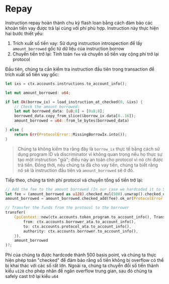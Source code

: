 # Repay

Instruction repay hoàn thành chu kỳ flash loan bằng cách đảm bảo các khoản tiền vay được trả lại cùng với phí phù hợp. Instruction này thực hiện hai bước thiết yếu:
1. Trích xuất số tiền vay: Sử dụng instruction introspection để lấy `amount_borrowed` gốc từ dữ liệu của instruction borrow
2. Chuyển tiền trở lại: Tính toán `fee` và chuyển số tiền vay cộng phí trở lại protocol

<ArticleSection name="Instruction Introspection" id="instruction-introspection" level="h2" />

Đầu tiên, chúng ta cần kiểm tra instruction đầu tiên trong transaction để trích xuất số tiền vay gốc:

```rust
let ixs = ctx.accounts.instructions.to_account_info();

let mut amount_borrowed: u64;

if let Ok(borrow_ix) = load_instruction_at_checked(0, &ixs) {
    // Check the amount borrowed:
    let mut borrowed_data: [u8;8] = [0u8;8];
    borrowed_data.copy_from_slice(&borrow_ix.data[8..16]);
    amount_borrowed = u64::from_le_bytes(borrowed_data)

} else {
    return Err(ProtocolError::MissingBorrowIx.into());
}
```

> Chúng ta không kiểm tra rằng đây là `borrow_ix` thực tế bằng cách sử dụng program ID và discriminator vì không quan trọng nếu họ thực sự tạo một instruction "giả"; điều này an toàn cho protocol vì nó chỉ được trả tiền. Đồng thời, nếu chúng ta đã cho vay tiền, chúng ta biết rằng nó sẽ là instruction đầu tiên và `amount_borrowed` sẽ ở đó.

<ArticleSection name="Chuyển tiền" id="transfer-funds" level="h2" />

Tiếp theo, chúng ta tính phí protocol và chuyển tổng số tiền trở lại:

```rust
// Add the fee to the amount borrowed (In our case we hardcoded it to 500 basis point)
let fee = (amount_borrowed as u128).checked_mul(500).unwrap().checked_div(10_000).ok_or(ProtocolError::Overflow)? as u64;
amount_borrowed = amount_borrowed.checked_add(fee).ok_or(ProtocolError::Overflow)?;

// Transfer the funds from the protocol to the borrower
transfer(
    CpiContext::new(ctx.accounts.token_program.to_account_info(), Transfer {
        from: ctx.accounts.borrower_ata.to_account_info(),
        to: ctx.accounts.protocol_ata.to_account_info(),
        authority: ctx.accounts.borrower.to_account_info(),
    }),
    amount_borrowed
)?;
```

Phí của chúng ta được hardcode thành 500 basis point, và chúng ta thực hiện phép toán "checked" để đảm bảo rằng số tiền không bị overflow có thể bị khai thác với các số rất lớn. Ngoài ra, chúng ta chuyển đổi số tiền thành kiểu `u128` cho phép nhân để ngăn overflow trung gian, sau đó chúng ta safely cast trở lại kiểu `u64`